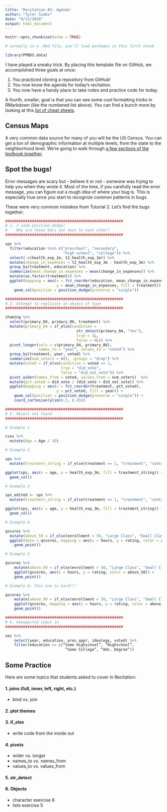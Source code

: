 ```yaml
---
title: 'Recitation #2: Agenda'
author: "Tyler Simko"
date: "9/13/2020"
output: html_document
---
```


```r
knitr::opts_chunk$set(echo = TRUE)

# normally in a .Rmd file, you'll load packages in this first chunk

library(PPBDS.data)

```

I have played a sneaky trick. By placing this template file on GitHub, we accomplished three goals at once:

1. You practiced cloning a repository from GitHub! 
2. You now know the agenda for today's recitation.
3. You now have a handy place to take notes and practice code for today. 

A fourth, smaller, goal is that you can see some cool formatting tricks in RMarkdown (like the numbered list above). You can find a bunch more by looking at this [list of cheat sheets](https://rstudio.com/resources/cheatsheets/).

## Census Maps

A very common data source for many of you will be the US Census. You can get a ton of demographic information at multiple levels, from the state to the neighborhood level. We're going to walk through [a few sections of the textbook together](https://davidkane9.github.io/PPBDS/maps.html). 

## Spot the bugs!

Error messages are scary but - believe it or not - someone was trying to help you when they wrote it. Most of the time, if you carefully read the error message, you can figure out a rough idea of where your bug is. This is especially true once you start to recognize common patterns in bugs. 

These were very common mistakes from Tutorial 2. Let's find the bugs together:

```r

#####################################################
# 1. I used position_dodge! 
#    Why are these bars not next to each other?
#####################################################

sps %>%
  filter(education %in% c("preschool", "secondary", 
                          "high school", "college")) %>%
  select(-c(health_exp_1m, t2_health_exp_1m)) %>%
  mutate(change_in_expenses = t2_health_exp_3m - health_exp_3m) %>%
  group_by(treatment, education) %>%
  summarize(mean_change_in_expenses = mean(change_in_expenses)) %>% 
  mutate(as.factor(treatment)) %>%
  ggplot(mapping = aes(x = fct_reorder(education, mean_change_in_expenses), 
                       y = mean_change_in_expenses, fill = treatment)) +
    geom_col(position = position_dodge(preserve = "single"))
```

```r
#####################################################
# 2. Attempt to replicate an object of type 
#####################################################

shaming %>%
  select(primary_04, primary_06, treatment) %>%
  mutate(primary_04 = if_else(condition = 
                                str_detect(primary_04, "Yes"),
                                true = 1L,
                                false = 0L)) %>%
  pivot_longer(cols = c(primary_04, primary_06), 
               names_to = "year", values_to = "voted") %>%
  group_by(treatment, year, voted) %>%
  summarize(num_voters = n(), .groups = "drop") %>%
  mutate(voted = if_else(condition = voted == 1,
                         true = "did_vote",
                         false = "did_not_vote")) %>%
  pivot_wider(names_from = voted, values_from = num_voters)  %>%
  mutate(pct_voted = did_vote / (did_vote + did_not_vote)) %>% 
  ggplot(mapping = aes(x = fct_reorder(treatment, pct_voted), 
                       y = pct_voted, fill = year)) +
    geom_col(position = position_dodge(preserve = "single")) +
    coord_cartesian(ylim(0.2, 0.45))
```

```r
#####################################################
# 3. Object not found
#####################################################

# Example 1

cces %>%
  mutate(Age = Age / 10)
```

```r
# Example 2

sps %>% 
  mutate(treatment_string = if_else(treatment == 1, "treatment", "control"))

ggplot(sps, aes(x = age, y = health_exp_3m, fill = treatment_string)) + 
  geom_col()
```

```r
# Example 3

sps_edited <- sps %>% 
  mutate(treatment_string = if_else(treatment == 1, "treatment", "control"))

ggplot(sps, aes(x = age, y = health_exp_3m, fill = treatment_string)) + 
  geom_col()
```

```r
# Example 4

qscores %>% 
  mutate(above_50 = if_else(enrollment > 50, "Large Class", "Small Class")) %>%
  ggplot(data = qscores, mapping = aes(x = hours, y = rating, color = above_50)) + 
    geom_point()
```

```r
# Example 5

qscores %>% 
    mutate(above_50 = if_else(enrollment > 50, "Large Class", "Small Class")) %>%
    ggplot(qscores, aes(x = hours, y = rating, color = above_50)) + 
    geom_point()
```

```r
# Example 6: this one is hard!!!

qscores %>% 
    mutate(above_50 = if_else(enrollment > 50, "Large Class", "Small Class")) %>%
    ggplot(qscores, mapping = aes(x = hours, y = rating, color = above_50)) + 
    geom_point()
```

```r
#####################################################
# 4. Unexpected input in
#####################################################

nes %>%
    select(year, education, pres_appr, ideology, voted) %>%
    filter(education == c(“Some Highschool”, “Highschool”, 
                           “Some College”, “Adv. Degree”))
```

## Some Practice

Here are some topics that students asked to cover in Recitation:

#### 1. joins (full, inner, left, right, etc.)
- bind vs. join

#### 2. plot themes

#### 3. if_else
- write code from the inside out

#### 4. pivots
- wider vs. longer
- names_to vs. names_from
- values_to vs. values_from

#### 5. str_detect

#### 6. Objects
- character exercise 8
- lists exercise 5
